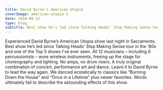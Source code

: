 ---
title: David Byrne's American Utopia
coverImage: american-utopia-1
date: 2018-08-22
type: blog
subtitle: Best show he’s led since Talking Heads’ Stop Making Sense tour in the ‘80s.
---


Experienced David Byrne’s American Utopia show last night in Sacramento.
Best show he’s led since Talking Heads’ Stop Making Sense tour in the ‘80s and one of the Top 5 shows I’ve ever seen. All 12 musicians – including 6 percussionists – wore wireless instruments, freeing up the stage for choreography and lighting. No amps, no drum risers. A truly original combination of concert, performance art and dance. Leave it to David Byrne to lead the way again. We danced ecstatically to classics like “Burning Down the House” and “Once in a Lifetime” plus newer favorites. Words ultimately fail to describe the astounding effects of this show.

<AmerUtopiaSlideShow />